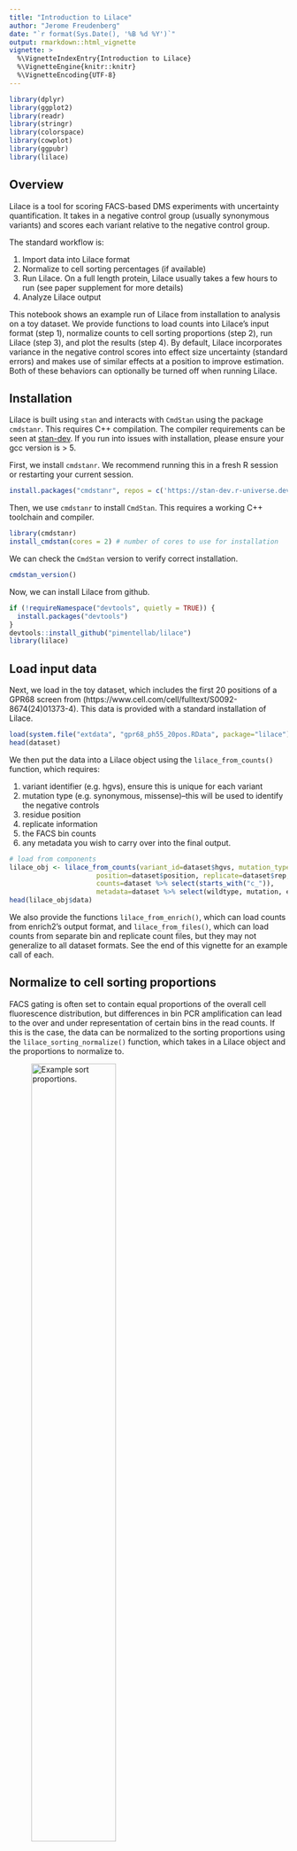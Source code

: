 ```yaml
---
title: "Introduction to Lilace"
author: "Jerome Freudenberg"
date: "`r format(Sys.Date(), '%B %d %Y')`"
output: rmarkdown::html_vignette
vignette: >
  %\VignetteIndexEntry{Introduction to Lilace}
  %\VignetteEngine{knitr::knitr}
  %\VignetteEncoding{UTF-8}
---
```



```r
library(dplyr)
library(ggplot2)
library(readr)
library(stringr)
library(colorspace)
library(cowplot)
library(ggpubr)
library(lilace)
```

## Overview

Lilace is a tool for scoring FACS-based DMS experiments with uncertainty quantification. It takes in a negative control group (usually synonymous variants) and scores each variant relative to the negative control group.

The standard workflow is:

1. Import data into Lilace format
2. Normalize to cell sorting percentages (if available)
3. Run Lilace. On a full length protein, Lilace usually takes a few hours to run (see paper supplement for more details)
4. Analyze Lilace output

This notebook shows an example run of Lilace from installation to analysis on a toy dataset. We provide functions to load counts into Lilace's input format (step 1), normalize counts to cell sorting proportions (step 2), run Lilace (step 3), and plot the results (step 4). By default, Lilace incorporates variance in the negative control scores into effect size uncertainty (standard errors) and makes use of similar effects at a position to improve estimation. Both of these behaviors can optionally be turned off when running Lilace. 

## Installation
Lilace is built using `stan` and interacts with `CmdStan` using the package `cmdstanr`. This requires C++ compilation. The compiler requirements can be seen at [stan-dev](https://github.com/stan-dev/stan/wiki/Coding-Style-and-Idioms#supported-cpp-versions-and-compilers).
If you run into issues with installation, please ensure your gcc version is > 5.

First, we install `cmdstanr`. We recommend running this in a fresh R session or restarting your current session.
```r
install.packages("cmdstanr", repos = c('https://stan-dev.r-universe.dev', getOption("repos")))
```
Then, we use `cmdstanr` to install `CmdStan`. This requires a working C++ toolchain and compiler.
```r
library(cmdstanr)
install_cmdstan(cores = 2) # number of cores to use for installation
```
We can check the `CmdStan` version to verify correct installation.
```r
cmdstan_version()
```
Now, we can install Lilace from github.
```r
if (!requireNamespace("devtools", quietly = TRUE)) {
  install.packages("devtools")
}
devtools::install_github("pimentellab/lilace")
library(lilace)
```

## Load input data
Next, we load in the toy dataset, which includes the first 20 positions of a GPR68 screen from (https://www.cell.com/cell/fulltext/S0092-8674(24)01373-4). This data is provided with a standard installation of Lilace.
```r
load(system.file("extdata", "gpr68_ph55_20pos.RData", package="lilace"))
head(dataset)
```
We then put the data into a Lilace object using the `lilace_from_counts()` function, which requires:

1. variant identifier (e.g. hgvs), ensure this is unique for each variant
2. mutation type (e.g. synonymous, missense)--this will be used to identify the negative controls
3. residue position
4. replicate information
5. the FACS bin counts
6. any metadata you wish to carry over into the final output.
```r
# load from components
lilace_obj <- lilace_from_counts(variant_id=dataset$hgvs, mutation_type=dataset$type, 
                      position=dataset$position, replicate=dataset$rep, 
                      counts=dataset %>% select(starts_with("c_")), 
                      metadata=dataset %>% select(wildtype, mutation, exp))
head(lilace_obj$data)
```
We also provide the functions `lilace_from_enrich()`, which can load counts from enrich2's output format, and `lilace_from_files()`, which can load counts from separate bin and replicate count files, but they may not generalize to all dataset formats. See the end of this vignette for an example call of each.

## Normalize to cell sorting proportions
FACS gating is often set to contain equal proportions of the overall cell fluorescence distribution, but differences in bin PCR amplification can lead to the over and under representation of certain bins in the read counts. If this is the case, the data can be normalized to the sorting proportions using the `lilace_sorting_normalize()` function, which takes in a Lilace object and the proportions to normalize to.

![Example sort proportions.](gpr68_ph55_sort.png){width=60%}

In this case the sort proportions don't add up to 1, but that's okay, they are scaled to add up to 1 internally.
```r
# normalize to sorting proportions
GPR_FACS_trace_percent_55 <- c(0.2184, 0.1972, 0.1869, 0.1236)

lilace_obj <- lilace_sorting_normalize(lilace_obj, GPR_FACS_trace_percent_55, rep_specific=F)
head(lilace_obj$normalized_data)
```
If we wish to normalize to replicate-specific sorting proportions, we can format it like the following. The replicate labels in the list (R1, R2, R3) should correspond to the labels used in the Lilace input. 
```r
# normalize to sorting proportions
GPR_FACS_trace_percent_55 <- list(R1=c(0.2184, 0.1972, 0.1869, 0.1236),
                                  R2=c(0.2184, 0.1972, 0.1869, 0.1236),
                                  R3=c(0.2184, 0.1972, 0.1869, 0.1236))

lilace_obj <- lilace_sorting_normalize(lilace_obj, GPR_FACS_trace_percent_55, rep_specific=T)
head(lilace_obj$normalized_data)
```

## Run Lilace
Once, we are ready to run Lilace, we first specify an output directory where the output and model fitting logs will be saved.
```r
output_dir <- "output"
```
Then, we use the function `lilace_fit_model()` to run the main Lilace algorithm. This should only take a few minutes on this truncated dataset, but usually takes a few hours on a full length protein.

By default, the negative controls will be identified by variants labeled as `synonymous` in the `lilace$data$type` column. This can be changed by setting the `control_label` argument to a different value in the column. To disable the negative control-based bias correction, set `control_correction` to `FALSE`. To disable position-level grouping, set `use_positions` to `FALSE`. We provide example outputs for both of these options towards the end of the vignette.
```r
lilace_obj <- lilace_fit_model(lilace_obj, output_dir, control_label="synonymous", 
                               control_correction=T, use_positions=T, pseudocount=T,
                               n_parallel_chains=4)
```
Once it's done running, Lilace saves the scores for each variant to `output/lilace_output/variant_scores.tsv`. The scores dataframe is also saved in `lilace_obj$scores`. The scores are also combined with the input dataframe at `lilace_obj$fitted_data`.
```r
scores <- read_tsv("output/lilace_output/variant_scores.tsv", show_col_types = FALSE)
head(scores)
```
The `effect` column represents the estimated effect size / score for a variant, while `effect_se` gives the standard error. `lfsr` is the local false sign rate, which is a Bayesian measure of significance analogous to a p-value. For example, a default way to call discoveries would be to set a threshold of `lfsr < 0.05`. We encode this in the `discovery05` column where a `-1` indicates a significant leftward shift in fluorescence, `+1` a significant rightward shift, and `0` is not significant. `pos_mean` and `pos_sd` are the estimated position-level mean and variance parameters--these parameters are only included in the final score table if Lilace was run with `use_positions=T`.

## Plot results
To analyze the output of the model, we can first plot the score distributions of the different mutation types using `lilace_score_density()` and ensure they align with expectations.
```r
lilace_score_density(scores, output_dir, score.col="effect", 
                     name="score_histogram", hist=T, scale.free=T)
```

We observe a substantial LOF mode for indels, a smaller one for missense mutations, and a distribution around zero for synonymous mutations.

Next, we plot the estimated scores on a heatmap.
```r
lilace_score_heatmap(scores, output_dir, score.col="effect", name="score_heatmap", 
                     x.text=4, seq.text=1.5, y.text=3)
```

As well as the discoveries, at a threshold of `lfsr < 0.05`. Again, -1 indicates a significant leftward shift in fluorescence, +1 a rightward shift, and 0 is not significant.
```r
lilace_score_heatmap(scores, output_dir, score.col="discovery05", name="discovery05_heatmap", 
                     x.text=4, seq.text=1.5, y.text=3)
```

From here on, further analysis can be done, such as mapping to protein structure and qualitatively analyzing the results.

## Example runs without negative control correction or position hierarchy

#### Without the negative control-based bias correction
Without the negative control-based bias correction, the effect size standard errors are smaller and more effects are called significant (at the cost of more false positives). You may want to run this in cases where variance in negative controls do not provide a good estimate of experimental uncertainty (e.g. only a single WT variant), but you still want Lilace scores for each variant. In this case, Lilace uncertainty estimates (effect standard errors) do not incorporate any notion of negative control variance, which may result in more false positives. (note: a control label column is still required as a reference set to score against)

```r
# specify outpur dir
output_dir <- "output_no_nc_correction"
# run the model on data
fitted_data <- lilace_fit_model(lilace_obj, output_dir, control_label="synonymous", 
                                control_correction=F)
# read scores file
scores <- read_tsv("output_no_nc_correction/lilace_output/variant_scores.tsv", show_col_types = FALSE)
print(head(scores))
lilace_score_heatmap(scores, output_dir, score.col="effect", name="score_heatmap", 
                     x.text=4, seq.text=1.5, y.text=3)
lilace_score_heatmap(scores, output_dir, score.col="discovery05", name="discovery05_heatmap", 
                     x.text=4, seq.text=1.5, y.text=3)
```

#### Without the position hierarchy
Without using position effects to inform variant effect estimates, each effect size will be completely independent of the others at its position. You may want to run this if the data has more than a single residue mutation at a time or complete position independence is desired for downstream analysis (e.g. clinical classification that uses multiple effects at a position as a line of evidence). 
```r
# specify outpur dir
output_dir <- "output_nopos"
# run the model on data
fitted_data <- lilace_fit_model(lilace_obj, output_dir, control_label="synonymous", 
                                use_positions=F)
# read scores file
scores <- read_tsv("output_nopos/lilace_output/variant_scores.tsv", show_col_types = FALSE)
print(head(scores))
lilace_score_heatmap(scores, output_dir, score.col="effect", name="score_heatmap", 
                     x.text=4, seq.text=1.5, y.text=3)
lilace_score_heatmap(scores, output_dir, score.col="discovery05", name="discovery05_heatmap", 
                     x.text=4, seq.text=1.5, y.text=3)
```

## View posterior samples
For convenience and advanced analysis, the posterior samples are saved in `lilace_output/posterior_samples.RData`. They can be analyzed further with the `posterior` package. Here is an example of how to access them:
```r
library(posterior)
draws <- readRDS("output/lilace_output/posterior_samples.RData")
posterior_samples <- posterior::as_draws_rvars(draws)
head(posterior::draws_of(posterior_samples$a))
```

## Format input data from Enrich2 output format

This function expects data in the following format created through processing counts with Enrich2.
![Enrich2 counts example format](enrich_format.png){width=60%}

```r
enrich_file <- system.file("extdata", "kir21_enrich_format.tsv", package="lilace")
lilace_obj_from_enrich <- lilace_from_enrich(enrich_file, pheno="abundance") # filtering to just the abundance phenotype
head(lilace_obj_from_enrich$data)
```

## Format input from separate gating files
Here, we provide an example of formatting from multiple input files where the counts for each bin and replicate are in different files (such as from the Dumpling processing pipeline). The counts will be joined by shared column names, so each file must have at least a variant id column, a position column, and a mutation type column. For example the counts from bin 1 in replicate 1 could look like:
![Separate file counts example format](sep_file_counts.png){width=60%}

```r
# input files in list format (can add more replicates or bins--make sure they are in order from left to right)
file_list <- list(R1=list(
  system.file("extdata", "multi_input/R1_A.tsv", package="lilace"), # rep 1 bin 1
  system.file("extdata", "multi_input/R1_B.tsv", package="lilace"), # rep 1 bin 2
  system.file("extdata", "multi_input/R1_C.tsv", package="lilace"), # rep 1 bin 3
  system.file("extdata", "multi_input/R1_D.tsv", package="lilace")  # rep 1 bin 4 
  ),
                  R2=list(
  system.file("extdata", "multi_input/R2_A.tsv", package="lilace"), # rep 2 bin 1 
  system.file("extdata", "multi_input/R2_B.tsv", package="lilace"), # rep 2 bin 2
  system.file("extdata", "multi_input/R2_C.tsv", package="lilace"), # rep 2 bin 3
  system.file("extdata", "multi_input/R2_D.tsv", package="lilace")) # rep 2 bin 4
  ) 
lilace_obj_from_multi_file <- lilace_from_files(file_list, 
                                                variant_id_col="hgvs",
                                                position_col="position",
                                                mutation_type_col="type",
                                                count_col="count", # column containing count is called count
                                                delim="\t") 

head(lilace_obj_from_multi_file$data)
```










